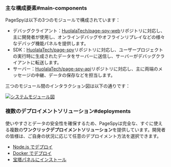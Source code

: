 
### 主な構成要素#main-components

PageSpyは以下の3つのモジュールで構成されています：

- デバッグクライアント：[HuolalaTech/page-spy-web](https://github.com/HuolalaTech/page-spy-web)リポジトリに対応し、主に開発者が使用し、オンラインデバッグやオフラインリプレイなどの様々なデバッグ機能パネルを提供します。
- SDK：[HuolalaTech/page-spy](https://github.com/HuolalaTech/page-spy)リポジトリに対応し、ユーザープロジェクトの実行時に生成されたデータをサーバーに送信し、サーバーがデバッグクライアントに転送します。
- サーバー：[HuolalaTech/page-spy-api](https://github.com/HuolalaTech/page-spy-api)リポジトリに対応し、主に両端のメッセージの中継、データの保存などを担当します。

三つのモジュール間のインタラクション図は以下の通りです：

<a href={moduleImg} target="_blank">
  <img alt="システムモジュール図" src={moduleImg} />
</a>

### 複数のデプロイメントソリューション#deployments

使いやすさとデータの安全性を確保するため、PageSpyは完全な、すぐに使える複数の**ワンクリックデプロイメントソリューション**を提供しています。開発者の皆様は、ご自身の状況に応じて任意のデプロイメント方法を選択できます。

- [Node.js でデプロイ](./deploy-with-node)
- [Docker でデプロイ](./deploy-with-docker)
- [宝塔パネルにインストール](./deploy-with-baota)
